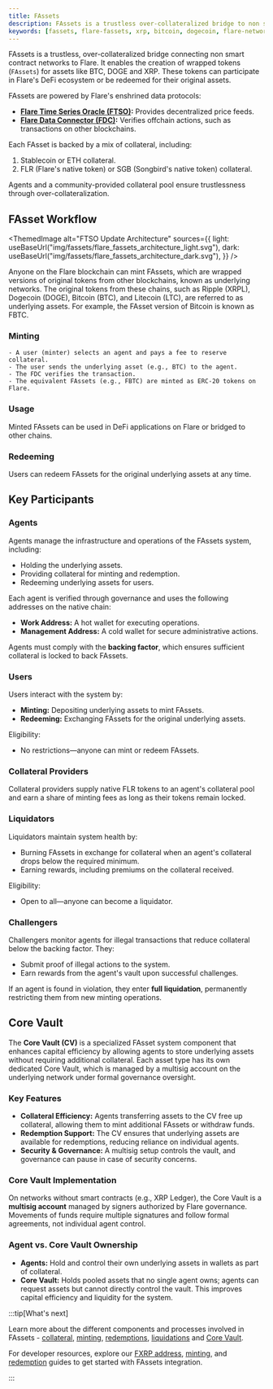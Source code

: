 ```yaml
---
title: FAssets
description: FAssets is a trustless over-collateralized bridge to non smart contract networks to Flare.
keywords: [fassets, flare-fassets, xrp, bitcoin, dogecoin, flare-network]
---
```



FAssets is a trustless, over-collateralized bridge connecting non smart contract networks to Flare.
It enables the creation of wrapped tokens (`FAssets`) for assets like BTC, DOGE and XRP.
These tokens can participate in Flare's DeFi ecosystem or be redeemed for their original assets.

FAssets are powered by Flare's enshrined data protocols:

- **[Flare Time Series Oracle (FTSO)](/ftso/overview):** Provides decentralized price feeds.
- **[Flare Data Connector (FDC)](/fdc/overview):** Verifies offchain actions, such as transactions on other blockchains.

Each FAsset is backed by a mix of collateral, including:

1. Stablecoin or ETH collateral.
2. FLR (Flare's native token) or SGB (Songbird's native token) collateral.

Agents and a community-provided collateral pool ensure trustlessness through over-collateralization.

## FAsset Workflow

<ThemedImage
  alt="FTSO Update Architecture"
  sources={{
    light: useBaseUrl("img/fassets/flare_fassets_architecture_light.svg"),
    dark: useBaseUrl("img/fassets/flare_fassets_architecture_dark.svg"),
  }}
/>

Anyone on the Flare blockchain can mint FAssets, which are wrapped versions of original tokens from other blockchains, known as underlying networks. The original tokens from these chains, such as Ripple (XRPL), Dogecoin (DOGE), Bitcoin (BTC), and Litecoin (LTC), are referred to as underlying assets. For example, the FAsset version of Bitcoin is known as FBTC.

### Minting

    - A user (minter) selects an agent and pays a fee to reserve collateral.
    - The user sends the underlying asset (e.g., BTC) to the agent.
    - The FDC verifies the transaction.
    - The equivalent FAssets (e.g., FBTC) are minted as ERC-20 tokens on Flare.

### Usage

Minted FAssets can be used in DeFi applications on Flare or bridged to other chains.

### Redeeming

Users can redeem FAssets for the original underlying assets at any time.

## Key Participants

### Agents

Agents manage the infrastructure and operations of the FAssets system, including:

- Holding the underlying assets.
- Providing collateral for minting and redemption.
- Redeeming underlying assets for users.

Each agent is verified through governance and uses the following addresses on the native chain:

- **Work Address:** A hot wallet for executing operations.
- **Management Address:** A cold wallet for secure administrative actions.

Agents must comply with the **backing factor**, which ensures sufficient collateral is locked to back FAssets.

### Users

Users interact with the system by:

- **Minting:** Depositing underlying assets to mint FAssets.
- **Redeeming:** Exchanging FAssets for the original underlying assets.

Eligibility:

- No restrictions—anyone can mint or redeem FAssets.

### Collateral Providers

Collateral providers supply native FLR tokens to an agent's collateral pool and earn a share of minting fees as long as their tokens remain locked.

### Liquidators

Liquidators maintain system health by:

- Burning FAssets in exchange for collateral when an agent's collateral drops below the required minimum.
- Earning rewards, including premiums on the collateral received.

Eligibility:

- Open to all—anyone can become a liquidator.

### Challengers

Challengers monitor agents for illegal transactions that reduce collateral below the backing factor. They:

- Submit proof of illegal actions to the system.
- Earn rewards from the agent's vault upon successful challenges.

If an agent is found in violation, they enter **full liquidation**, permanently restricting them from new minting operations.

## Core Vault

The **Core Vault (CV)** is a specialized FAsset system component that enhances capital efficiency by allowing agents to store underlying assets without requiring additional collateral.
Each asset type has its own dedicated Core Vault, which is managed by a multisig account on the underlying network under formal governance oversight.

### Key Features

- **Collateral Efficiency:** Agents transferring assets to the CV free up collateral, allowing them to mint additional FAssets or withdraw funds.
- **Redemption Support:** The CV ensures that underlying assets are available for redemptions, reducing reliance on individual agents.
- **Security & Governance:** A multisig setup controls the vault, and governance can pause in case of security concerns.

### Core Vault Implementation

On networks without smart contracts (e.g., XRP Ledger), the Core Vault is a **multisig account** managed by signers authorized by Flare governance.
Movements of funds require multiple signatures and follow formal agreements, not individual agent control.

### Agent vs. Core Vault Ownership

- **Agents:** Hold and control their own underlying assets in wallets as part of collateral.
- **Core Vault:** Holds pooled assets that no single agent owns; agents can request assets but cannot directly control the vault.
  This improves capital efficiency and liquidity for the system.

:::tip[What's next]

Learn more about the different components and processes involved in FAssets - [collateral](/fassets/collateral), [minting](/fassets/minting), [redemptions](/fassets/redemption), [liquidations](/fassets/liquidation) and [Core Vault](/fassets/core-vault).

For developer resources, explore our [FXRP address](/fassets/developer-guides/fassets-fxrp-address), [minting](/fassets/developer-guides/fassets-mint), and [redemption](/fassets/developer-guides/fassets-redeem) guides to get started with FAssets integration.

:::

